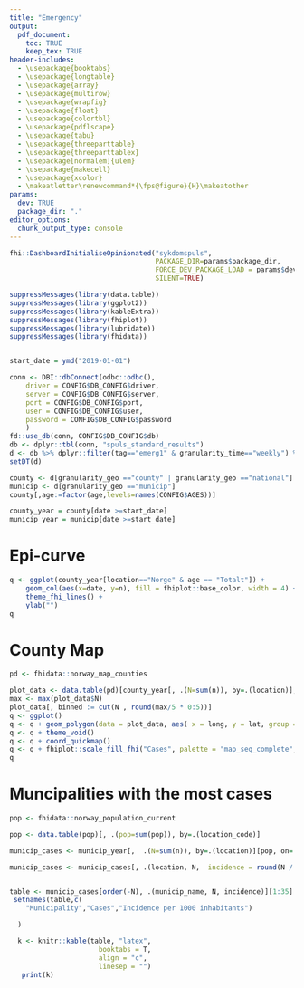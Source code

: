 ```yaml
---
title: "Emergency"
output:
  pdf_document:
    toc: TRUE
    keep_tex: TRUE
header-includes:
  - \usepackage{booktabs}
  - \usepackage{longtable}
  - \usepackage{array}
  - \usepackage{multirow}
  - \usepackage{wrapfig}
  - \usepackage{float}
  - \usepackage{colortbl}
  - \usepackage{pdflscape}
  - \usepackage{tabu}
  - \usepackage{threeparttable}
  - \usepackage{threeparttablex}
  - \usepackage[normalem]{ulem}
  - \usepackage{makecell}
  - \usepackage{xcolor}
  - \makeatletter\renewcommand*{\fps@figure}{H}\makeatother
params:
  dev: TRUE
  package_dir: "."
editor_options: 
  chunk_output_type: console
---
```


```r
fhi::DashboardInitialiseOpinionated("sykdomspuls",
                                    PACKAGE_DIR=params$package_dir,
                                    FORCE_DEV_PACKAGE_LOAD = params$dev,
                                    SILENT=TRUE)

suppressMessages(library(data.table))
suppressMessages(library(ggplot2))
suppressMessages(library(kableExtra))
suppressMessages(library(fhiplot))
suppressMessages(library(lubridate))
suppressMessages(library(fhidata))


start_date = ymd("2019-01-01")

conn <- DBI::dbConnect(odbc::odbc(),
    driver = CONFIG$DB_CONFIG$driver,
    server = CONFIG$DB_CONFIG$server,
    port = CONFIG$DB_CONFIG$port,
    user = CONFIG$DB_CONFIG$user,
    password = CONFIG$DB_CONFIG$password
    )
fd::use_db(conn, CONFIG$DB_CONFIG$db)
db <- dplyr::tbl(conn, "spuls_standard_results")
d <- db %>% dplyr::filter(tag=="emerg1" & granularity_time=="weekly") %>% dplyr::collect()
setDT(d)

county <- d[granularity_geo =="county" | granularity_geo =="national"]
municip <- d[granularity_geo =="municip"]
county[,age:=factor(age,levels=names(CONFIG$AGES))]

county_year = county[date >=start_date]
municip_year = municip[date >=start_date]


```

\newpage

# Epi-curve

```r
q <- ggplot(county_year[location=="Norge" & age == "Totalt"]) +
    geom_col(aes(x=date, y=n), fill = fhiplot::base_color, width = 4) +
    theme_fhi_lines() +
    ylab("") 
q
```

# County Map

```r

pd <- fhidata::norway_map_counties

plot_data <- data.table(pd)[county_year[, .(N=sum(n)), by=.(location)], on=.(location_code=location), nomatch=0]
max <- max(plot_data$N)
plot_data[, binned := cut(N , round(max/5 * 0:5))]
q <- ggplot()
q <- q + geom_polygon(data = plot_data, aes( x = long, y = lat, group = group, fill=binned), color="black")
q <- q + theme_void()
q <- q + coord_quickmap()
q <- q + fhiplot::scale_fill_fhi("Cases", palette = "map_seq_complete", direction = 1) 
q

```

# Muncipalities with the most cases

```r

pop <- fhidata::norway_population_current

pop <- data.table(pop)[, .(pop=sum(pop)), by=.(location_code)]

municip_cases <- municip_year[,  .(N=sum(n)), by=.(location)][pop, on=.(location=location_code), nomatch=0]

municip_cases <- municip_cases[, .(location, N,  incidence = round(N / pop * 1000, 1))][data.table(fhidata::norway_locations_current), on=.(location=municip_code), nomatch=0]


table <- municip_cases[order(-N), .(municip_name, N, incidence)][1:35]
 setnames(table,c(
    "Municipality","Cases","Incidence per 1000 inhabitants")

  )

  k <- knitr::kable(table, "latex",
                      booktabs = T,
                      align = "c",
                      linesep = "")
   print(k)


```
